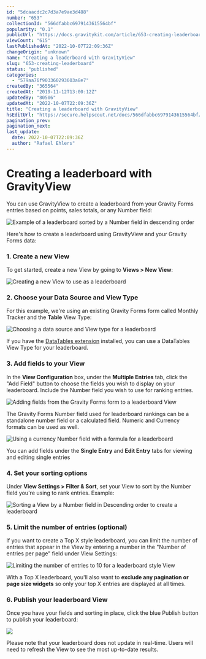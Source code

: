 ```yaml
---
id: "5dcaacdc2c7d3a7e9ae3d488"
number: "653"
collectionId: "566dfabbc6979143615564bf"
popularity: "0.1"
publicUrl: "https://docs.gravitykit.com/article/653-creating-leaderboard"
viewCount: "615"
lastPublishedAt: "2022-10-07T22:09:36Z"
changeOrigin: "unknown"
name: "Creating a leaderboard with GravityView"
slug: "653-creating-leaderboard"
status: "published"
categories: 
  - "579aa76f903360293603a8e7"
createdBy: "365564"
createdAt: "2019-11-12T13:00:12Z"
updatedBy: "80506"
updatedAt: "2022-10-07T22:09:36Z"
title: "Creating a leaderboard with GravityView"
hsEditUrl: "https://secure.helpscout.net/docs/566dfabbc6979143615564bf/article/5dcaacdc2c7d3a7e9ae3d488"
pagination_prev: 
pagination_next: 
last_update:
  date: 2022-10-07T22:09:36Z
  author: "Rafael Ehlers"
---
```


# Creating a leaderboard with GravityView

You can use GravityView to create a leaderboard from your Gravity Forms entries based on points, sales totals, or any Number field:

![Example of a leaderboard sorted by a Number field in descending order](https://s3.amazonaws.com/helpscout.net/docs/assets/54c58489e4b051242988532c/images/5dcab14704286364bc91a37f/file-HBndHvLFTJ.png)

Here's how to create a leaderboard using GravityView and your Gravity Forms data:

### 1. Create a new View

To get started, create a new View by going to **Views &gt; New View**:

![Creating a new View to use as a leaderboard](https://s3.amazonaws.com/helpscout.net/docs/assets/54c58489e4b051242988532c/images/5dcb09af2c7d3a7e9ae3db3e/file-lzIMSrDxPL.png)

### 2. Choose your Data Source and View Type

For this example, we're using an existing Gravity Forms form called Monthly Tracker and the **Table** View Type:

![Choosing a data source and View type for a leaderboard](https://s3.amazonaws.com/helpscout.net/docs/assets/54c58489e4b051242988532c/images/5dcb0bde04286364bc91a997/file-IEUjvr9irq.png)

If you have the [DataTables extension](https://www.gravitykit.com/extensions/datatables/) installed, you can use a DataTables View Type for your leaderboard.

### 3. Add fields to your View

In the **View Configuration** box, under the **Multiple Entries** tab, click the "Add Field" button to choose the fields you wish to display on your leaderboard. Include the Number field you wish to use for ranking entries.

![Adding fields from the Gravity Forms form to a leaderboard View](https://s3.amazonaws.com/helpscout.net/docs/assets/54c58489e4b051242988532c/images/5dcb180704286364bc91aa5b/file-A1C2YR40HP.png)

The Gravity Forms Number field used for leaderboard rankings can be a standalone number field or a calculated field. Numeric and Currency formats can be used as well.

![Using a currency Number field with a formula for a leaderboard](https://s3.amazonaws.com/helpscout.net/docs/assets/54c58489e4b051242988532c/images/5dcb1cc72c7d3a7e9ae3dc69/file-Nhfc2rz5jo.png)

You can add fields under the **Single Entry** and **Edit Entry** tabs for viewing and editing single entries

### 4. Set your sorting options

Under **View Settings &gt; Filter &amp; Sort**, set your View to sort by the Number field you're using to rank entries. Example:

![Sorting a View by a Number field in Descending order to create a leaderboard](https://s3.amazonaws.com/helpscout.net/docs/assets/54c58489e4b051242988532c/images/5dcab33904286364bc91a399/file-HG0xoLwr6M.png)

### 5. Limit the number of entries (optional)

If you want to create a Top X style leaderboard, you can limit the number of entries that appear in the View by entering a number in the "Number of entries per page" field under View Settings:

![Limiting the number of entries to 10 for a leaderboard style View](https://s3.amazonaws.com/helpscout.net/docs/assets/54c58489e4b051242988532c/images/5dcab49204286364bc91a3a7/file-m8NzsP8IRx.png)

With a Top X leaderboard, you'll also want to **exclude any pagination or page size widgets** so only your top X entries are displayed at all times.

###  6. Publish your leaderboard View

Once you have your fields and sorting in place, click the blue Publish button to publish your leaderboard:

![](https://s3.amazonaws.com/helpscout.net/docs/assets/54c58489e4b051242988532c/images/5dcb1e382c7d3a7e9ae3dc78/file-X8KBpfOcst.png)

Please note that your leaderboard does not update in real-time. Users will need to refresh the View to see the most up-to-date results.